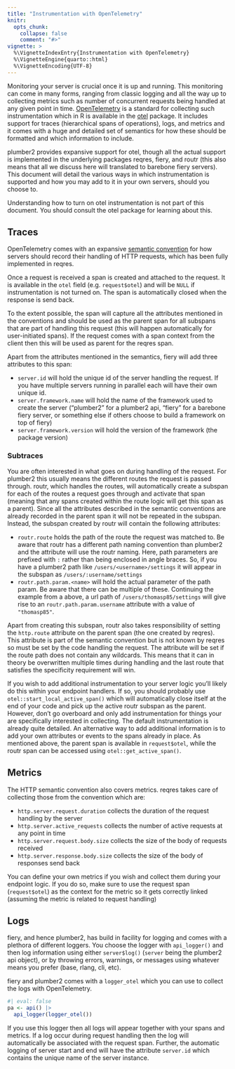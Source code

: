```yaml
---
title: "Instrumentation with OpenTelemetry"
knitr:
  opts_chunk:
    collapse: false
    comment: "#>"
vignette: >
  %\VignetteIndexEntry{Instrumentation with OpenTelemetry}
  %\VignetteEngine{quarto::html}
  %\VignetteEncoding{UTF-8}
---
```


Monitoring your server is crucial once it is up and running. This monitoring can come in many forms, ranging from classic logging and all the way up to collecting metrics such as number of concurrent requests being handled at any given point in time. [OpenTelemetry](https://opentelemetry.io) is a standard for collecting such instrumentation which in R is available in the [otel](https://otel.r-lib.org) package. It includes support for traces (hierarchical spans of operations), logs, and metrics and it comes with a huge and detailed set of semantics for how these should be formatted and which information to include.

plumber2 provides expansive support for otel, though all the actual support is implemented in the underlying packages reqres, fiery, and routr (this also means that all we discuss here will translated to barebone fiery servers). This document will detail the various ways in which instrumentation is supported and how you may add to it in your own servers, should you choose to.

Understanding how to turn on otel instrumentation is not part of this document. You should consult the otel package for learning about this.

## Traces
OpenTelemetry comes with an expansive [semantic convention](https://opentelemetry.io/docs/specs/semconv/http/http-spans/#http-server) for how servers should record their handling of HTTP requests, which has been fully implemented in reqres. 

Once a request is received a span is created and attached to the request. It is available in the `otel` field (e.g. `request$otel`) and will be `NULL` if instrumentation is not turned on. The span is automatically closed when the response is send back.

To the extent possible, the span will capture all the attributes mentioned in the conventions and should be used as the parent span for all subspans that are part of handling this request (this will happen automatically for user-initiated spans). If the request comes with a span context from the client then this will be used as parent for the reqres span.

Apart from the attributes mentioned in the semantics, fiery will add three attributes to this span:

* `server.id` will hold the unique id of the server handling the request. If you have multiple servers running in parallel each will have their own unique id.
* `server.framework.name` will hold the name of the framework used to create the server ("plumber2" for a plumber2 api, "fiery" for a barebone fiery server, or something else if others choose to build a framework on top of fiery)
* `server.framework.version` will hold the version of the framework (the package version)

### Subtraces
You are often interested in what goes on during handling of the request. For plumber2 this usually means the different routes the request is passed through. routr, which handles the routes, will automatically create a subspan for each of the routes a request goes through and activate that span (meaning that any spans created within the route logic will get this span as a parent). Since all the attributes described in the semantic conventions are already recorded in the parent span it will not be repeated in the subspan. Instead, the subspan created by routr will contain the following attributes:

* `routr.route` holds the path of the route the request was matched to. Be aware that routr has a different path naming convention than plumber2 and the attribute will use the routr naming. Here, path parameters are prefixed with `:` rather than being enclosed in angle braces. So, if you have a plumber2 path like `/users/<username>/settings` it will appear in the subspan as `/users/:username/settings`
* `routr.path.param.<name>` will hold the actual parameter of the path param. Be aware that there can be multiple of these. Continuing the example from a above, a url path of `/users/thomasp85/settings` will give rise to an `routr.path.param.username` attribute with a value of `"thomasp85"`.

Apart from creating this subspan, routr also takes responsibility of setting the `http.route` attribute on the parent span (the one created by reqres). This attribute is part of the semantic convention but is not known by reqres so must be set by the code handling the request. The attribute will be set if the route path does not contain any wildcards. This means that it can in theory be overwritten multiple times during handling and the last route that satisfies the specificity requirement will win.

If you wish to add additional instrumentation to your server logic you'll likely do this within your endpoint handlers. If so, you should probably use `otel::start_local_active_span()` which will automatically close itself at the end of your code and pick up the active routr subspan as the parent. However, don't go overboard and only add instrumentation for things your are specifically interested in collecting. The default instrumentation is already quite detailed. An alternative way to add additional information is to add your own attributes or events to the spans already in place. As mentioned above, the parent span is available in `request$otel`, while the routr span can be accessed using `otel::get_active_span()`.

## Metrics
The HTTP semantic convention also covers metrics. reqres takes care of collecting those from the convention which are: 

* `http.server.request.duration` collects the duration of the request handling by the server
* `http.server.active_requests` collects the number of active requests at any point in time
* `http.server.request.body.size` collects the size of the body of requests received
* `http.server.response.body.size` collects the size of the body of responses send back

You can define your own metrics if you wish and collect them during your endpoint logic. If you do so, make sure to use the request span (`request$otel`) as the context for the metric so it gets correctly linked (assuming the metric is related to request handling)

## Logs
fiery, and hence plumber2, has build in facility for logging and comes with a plethora of different loggers. You choose the logger with `api_logger()` and then log information using either `server$log()` (`server` being the plumber2 api object), or by throwing errors, warnings, or messages using whatever means you prefer (base, rlang, cli, etc). 

fiery and plumber2 comes with a `logger_otel` which you can use to collect the logs with OpenTelemetry. 

```r
#| eval: false
pa <- api() |> 
  api_logger(logger_otel())
```

If you use this logger then all logs will appear together with your spans and metrics. If a log occur during request handling then the log will automatically be associated with the request span. Further, the automatic logging of server start and end will have the attribute `server.id` which contains the unique name of the server instance.
